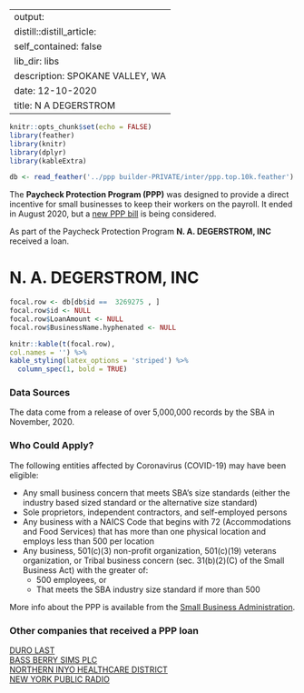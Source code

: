 
---
output:
  distill::distill_article:
    self_contained: false
    lib_dir: libs
description: SPOKANE VALLEY, WA 
date: 12-10-2020
title: N A DEGERSTROM 
---




```r
knitr::opts_chunk$set(echo = FALSE)
library(feather)
library(knitr)
library(dplyr)
library(kableExtra)

db <- read_feather('../ppp builder-PRIVATE/inter/ppp.top.10k.feather')

```



The **Paycheck Protection Program (PPP)** was designed to provide a direct incentive for small businesses to keep their workers on the payroll. It ended in August 2020, but a [new PPP bill](https://thehill.com/policy/finance/529092-bipartisan-support-for-new-ppp-loans-gains-momentum-in-congress) is being considered.

As part of the Paycheck Protection Program **N. A. DEGERSTROM, INC** received a loan.


# N. A. DEGERSTROM, INC 

```r
focal.row <- db[db$id ==  3269275 , ]
focal.row$id <- NULL
focal.row$LoanAmount <- NULL
focal.row$BusinessName.hyphenated <- NULL

knitr::kable(t(focal.row), 
col.names = '') %>%
kable_styling(latex_options = 'striped') %>%
  column_spec(1, bold = TRUE)


```

### Data Sources

The data come from a release of over 5,000,000 records by the SBA in November, 2020.


### Who Could Apply?

The following entities affected by Coronavirus (COVID-19) may have been eligible:

+ Any small business concern that meets SBA’s size standards (either the industry based sized standard or the alternative size standard)
+ Sole proprietors, independent contractors, and self-employed persons
+ Any business with a NAICS Code that begins with 72 (Accommodations and Food Services) that has more than one physical location and employs less than 500 per location
+ Any business, 501(c)(3) non-profit organization, 501(c)(19) veterans organization, or Tribal business concern (sec. 31(b)(2)(C) of the Small Business Act) with the greater of:
  + 500 employees, or 
  + That meets the SBA industry size standard if more than 500


More info about the PPP is available from the [Small Business Administration](https://www.sba.gov/funding-programs/loans/coronavirus-relief-options/paycheck-protection-program).

 
### Other companies that received a PPP loan 
   
 [DURO LAST](/Paycheck-Protection-Program/1397023-DURO-LAST) <br> [BASS BERRY SIMS PLC](/Paycheck-Protection-Program/479739-BASS-BERRY-SIMS-PLC) <br> [NORTHERN INYO HEALTHCARE DISTRICT](/Paycheck-Protection-Program/3387873-NORTHERN-INYO-HEALTHCARE-DISTRICT) <br> [NEW YORK PUBLIC RADIO](/Paycheck-Protection-Program/3335777-NEW-YORK-PUBLIC-RADIO) <br>